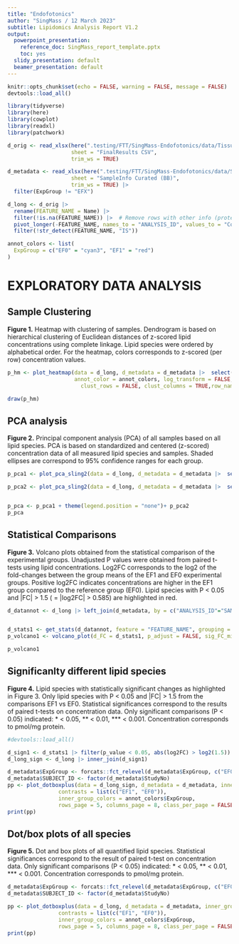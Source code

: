 ```yaml
---
title: "Endofotonics"
author: "SingMass / 12 March 2023"
subtitle: Lipidomics Analysis Report V1.2
output:
  powerpoint_presentation: 
    reference_doc: SingMass_report_template.pptx
    toc: yes
  slidy_presentation: default
  beamer_presentation: default
---
```


```r
knitr::opts_chunk$set(echo = FALSE, warning = FALSE, message = FALSE)
devtools::load_all()

library(tidyverse)
library(here)
library(cowplot)
library(readxl)
library(patchwork)
```

```r
d_orig <- read_xlsx(here(".testing/FTT/SingMass-Endofotonics/data/Tissue_Endofotonics_Report 20230114.xlsx"), 
                    sheet = "FinalResults CSV", 
                    trim_ws = TRUE)

d_metadata <- read_xlsx(here(".testing/FTT/SingMass-Endofotonics/data/SNUH samples Info.xlsx"), 
                    sheet = "SampleInfo Curated (BB)", 
                    trim_ws = TRUE) |> 
  filter(ExpGroup != "EFX")

d_long <- d_orig |> 
  rename(FEATURE_NAME = Name) |> 
  filter(!is.na(FEATURE_NAME)) |>  # Remove rows with other info (protein conc etc)
  pivot_longer(-FEATURE_NAME, names_to = "ANALYSIS_ID", values_to = "Concentration") |> 
  filter(!str_detect(FEATURE_NAME, "IS")) 

annot_colors <- list(
  ExpGroup = c("EF0" = "cyan3", "EF1" = "red")
)


```


# EXPLORATORY DATA ANALYSIS

## Sample Clustering
**Figure 1.** Heatmap with clustering of samples. Dendrogram is based on hierarchical clustering of Euclidean distances of z-scored lipid concentrations using complete linkage. Lipid species were ordered by alphabetical order. For the heatmap, colors corresponds to z-scored (per row) concentration values.

```r

p_hm <- plot_heatmap(data = d_long, d_metadata = d_metadata |>  select(ANALYSIS_ID = SAMPLE_ID, ExpGroup), 
                     annot_color = annot_colors, log_transform = FALSE, split_variable = NULL, 
                       clust_rows = FALSE, clust_columns = TRUE,row_names_size = 1.5, col_names_size = 6) 

draw(p_hm)

```

## PCA analysis

**Figure 2.** Principal component analysis (PCA) of all samples based on all lipid species. PCA is based on standardized and centered (z-scored) concentration data of all measured lipid species and samples. Shaded ellipses are correspond to 95% confidence ranges for each group. 

  
```r
p_pca1 <- plot_pca_sling2(data = d_long, d_metadata = d_metadata |>  select(ANALYSIS_ID = SAMPLE_ID, ExpGroup), log_transform = FALSE, dim_x = 1, dim_y = 2, grouping = "ExpGroup", annot_color = annot_colors$ExpGroup, point_size = 3, fill_alpha = 0.05, ellipse = TRUE, mark_ellipse = FALSE, show_labels = TRUE, label_size = 2) 

p_pca2 <- plot_pca_sling2(data = d_long, d_metadata = d_metadata |>  select(ANALYSIS_ID = SAMPLE_ID, ExpGroup), log_transform = FALSE, dim_x = 3, dim_y = 4, grouping = "ExpGroup", annot_color = annot_colors$ExpGroup, point_size = 3, fill_alpha = 0.05, ellipse = TRUE, mark_ellipse = FALSE, show_labels = TRUE, label_size = 2) 


p_pca <- p_pca1 + theme(legend.position = "none")+ p_pca2
p_pca
```

## Statistical Comparisons

**Figure 3.** Volcano plots obtained from the statistical comparison of the experimental groups. Unadjusted P values were obtained from paired t-tests using lipid concentrations. Log2FC corresponds to the log2 of the fold-changes between the group means of the EF1 and EF0 experimental groups. Positive log2FC indicates concentrations are higher in the EF1 group compared to the reference group (EF0). Lipid species with P < 0.05  and |FC| > 1.5 ( = |log2FC| > 0.585) are highlighted in red.

```r
d_datannot <- d_long |> left_join(d_metadata, by = c("ANALYSIS_ID"="SAMPLE_ID"))


d_stats1 <- get_stats(d_datannot, feature = "FEATURE_NAME", grouping = "ExpGroup", group_case = "EF1", group_ref = "EF0", paired = TRUE)
p_volcano1 <- volcano_plot(d_FC = d_stats1, p_adjust = FALSE, sig_FC_min = 1.5, sig_p_value_min = 0.05, symmetric_x = TRUE, point_size = 1, point_transparency = 0.5, scale_factor = 1, scale_factor_species_label = .5, axistick = 1)

p_volcano1

```

## Significanlty different lipid species

**Figure 4.** Lipid species with statistically significant changes as highlighted in Figure 3. Only lipid species with P < 0.05 and |FC| > 1.5 from the comparisons EF1 vs EF0. Statistical significances correspond to the results of paired t-tests on concentration data. Only significant comparisons (P < 0.05) indicated:  * < 0.05, ** < 0.01, *** < 0.001. Concentration corresponds to pmol/mg protein.


```r
#devtools::load_all()

d_sign1 <- d_stats1 |> filter(p_value < 0.05, abs(log2FC) > log2(1.5)) |> select(FEATURE_NAME)
d_long_sign <- d_long |> inner_join(d_sign1) 

d_metadata$ExpGroup <- forcats::fct_relevel(d_metadata$ExpGroup, c("EF0", "EF1"))
d_metadata$SUBJECT_ID <- factor(d_metadata$StudyNo)
pp <- plot_dotboxplus(data = d_long_sign, d_metadata = d_metadata, inner_group = ExpGroup, outer_group = Exp, 
                contrasts = list(c("EF1", "EF0")),
                inner_group_colors = annot_colors$ExpGroup, 
                rows_page = 5, columns_page = 8, class_per_page = FALSE, save_pdf = FALSE, filename = "dotplots2sigf_V12.pdf", paired = TRUE, scale_text =.6, scale_signf = 2, point_size = 1) 
print(pp)
```

## Dot/box plots of all species

**Figure 5.** Dot and box plots of all quantified lipid species. Statistical significances correspond to the result of paired t-test on concentration data. Only significant comparisons (P < 0.05) indicated:  * < 0.05, ** < 0.01, *** < 0.001. Concentration corresponds to pmol/mg protein.

```r

d_metadata$ExpGroup <- forcats::fct_relevel(d_metadata$ExpGroup, c("EF0", "EF1"))
d_metadata$SUBJECT_ID <- factor(d_metadata$StudyNo)

pp <- plot_dotboxplus(data = d_long, d_metadata = d_metadata, inner_group = ExpGroup, outer_group = Exp, 
                contrasts = list(c("EF1", "EF0")),
                inner_group_colors = annot_colors$ExpGroup, 
                rows_page = 5, columns_page = 8, class_per_page = FALSE, save_pdf = FALSE, filename = "dotplots2sigf_V12.pdf", paired = TRUE, scale_text =.6, scale_signf = 1.5, point_size = 1) 
print(pp)
```


